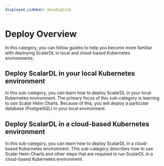 ```yaml
---
displayed_sidebar: docsEnglish
---
```


# Deploy Overview

In this category, you can follow guides to help you become more familiar with deploying ScalarDL in local and cloud-based Kubernetes environments.

## Deploy ScalarDL in your local Kubernetes environment

In this sub-category, you can learn how to deploy ScalarDL in your local Kubernetes environment. The primary focus of this sub-category is learning to use Scalar Helm Charts. Because of this, you will deploy a particular database (PostgreSQL) in your local environment.

## Deploy ScalarDL in a cloud-based Kubernetes environment

In this sub-category, you can learn how to deploy ScalarDL in a cloud-based Kubernetes environment. This sub-category describes how to use Scalar Helm Charts and other steps that are required to run ScalarDL in a cloud-based Kubernetes environment.
